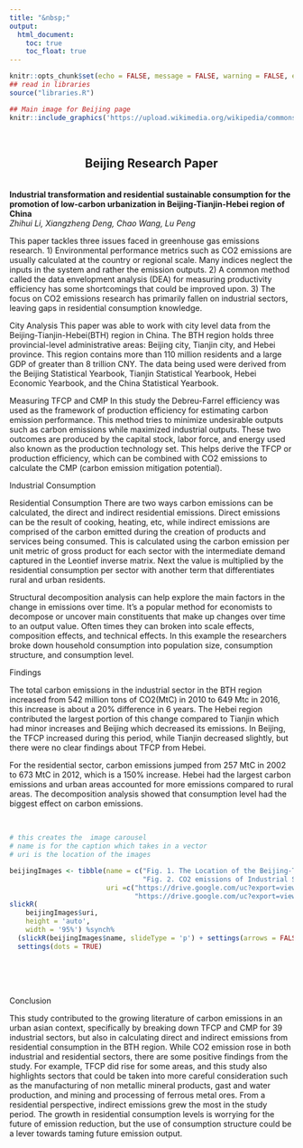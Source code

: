 ```yaml
---
title: "&nbsp;"
output:
  html_document:
    toc: true
    toc_float: true
---
```

```r
knitr::opts_chunk$set(echo = FALSE, message = FALSE, warning = FALSE, error = FALSE )
## read in libraries
source("libraries.R")
```

```r
## Main image for Beijing page
knitr::include_graphics('https://upload.wikimedia.org/wikipedia/commons/a/a3/Beijing_Skyline_%286230262259%29.jpg')
```

<br>

<h2 style = text-align:center> Beijing Research Paper </h2>

<br>
**Industrial transformation and residential sustainable consumption for the promotion of low-carbon urbanization in Beijing-Tianjin-Hebei region of China**  
*Zhihui Li, Xiangzheng Deng, Chao Wang, Lu Peng*
<br>

This paper tackles three issues faced in greenhouse gas emissions research. 1) Environmental performance metrics such as CO2 emissions are usually calculated at the country or regional scale. Many indices neglect the inputs in the system and rather the emission outputs. 2) A common method called the data envelopment analysis (DEA) for measuring productivity efficiency has some shortcomings that could be improved upon. 3) The focus on CO2 emissions research has primarily fallen on industrial sectors, leaving gaps in residential consumption knowledge.

City Analysis
This paper was able to work with city level data from the Beijing-Tianjin-Hebei(BTH) region in China. The BTH region holds three provincial-level administrative areas: Beijing city, Tianjin city, and Hebei province. This region contains more than 110 million residents and a large GDP of greater than 8 trillion CNY. The data being used were derived from the Beijing Statistical Yearbook, Tianjin Statistical Yearbook, Hebei Economic Yearbook, and the China Statistical Yearbook. 

Measuring TFCP and CMP
In this study the Debreu-Farrel efficiency was used as the framework of production efficiency for estimating carbon emission performance. This method tries to minimize undesirable outputs such as carbon emissions while maximized industrial outputs. These two outcomes are produced by the capital stock, labor force, and energy used also known as the production technology set. This helps derive the TFCP or production efficiency, which can be combined with CO2 emissions to calculate the CMP (carbon emission mitigation potential). 

Industrial Consumption

Residential Consumption
There are two ways carbon emissions can be calculated, the direct and indirect residential emissions. Direct emissions can be the result of cooking, heating, etc, while indirect emissions are comprised of the carbon emitted during the creation of products and services being consumed. This is calculated using the carbon emission per unit metric of gross product for each sector with the intermediate demand  captured in the Leontief inverse matrix. Next the value is multiplied by the residential consumption per sector  with another term that differentiates rural and urban residents. 

Structural decomposition analysis can help explore the main factors in the change in emissions over time. It’s a popular method for economists to decompose or uncover main constituents that make up changes over time to an output value. Often times they can broken into scale effects, composition effects, and technical effects.  In this example the researchers broke down household consumption into population size, consumption structure, and consumption level. 

Findings

The total carbon emissions in the industrial sector in the BTH region increased from 542 million tons of CO2(MtC) in 2010 to 649 Mtc in 2016, this increase is about a 20% difference in 6 years. The Hebei region contributed the largest portion of this change compared to Tianjin which had minor increases and Beijing which decreased its emissions. In Beijing, the TFCP increased during this period, while Tianjin decreased slightly, but there were no clear findings about TFCP from Hebei.

For the residential sector, carbon emissions jumped from 257 MtC in 2002 to 673 MtC in 2012, which is a 150% increase. Hebei had the largest carbon emissions and urban areas accounted for more emissions compared to rural areas. The decomposition analysis showed that consumption level had the biggest effect on carbon emissions.

<br> 
```r
# this creates the  image carousel
# name is for the caption which takes in a vector
# uri is the location of the images

beijingImages <- tibble(name = c("Fig. 1. The Location of the Beijing-Tianjin-Hebei Region.",
                                 "Fig. 2. CO2 emissions of Industrial Sectors in the BTH Region During 2010-2016. "),
                        uri =c("https://drive.google.com/uc?export=view&id=1Q1sGk6WGBTldPOJGTeVqNV-9UgNzsMTg",
                               "https://drive.google.com/uc?export=view&id=1MFT0zPag4buiDfKGxCQBIFtsciB2z36b"))
slickR(
    beijingImages$uri,
    height = 'auto',
    width = '95%') %synch%
  (slickR(beijingImages$name, slideType = 'p') + settings(arrows = FALSE)) + 
  settings(dots = TRUE) 
```

<br>
<br>
<br>

Conclusion

This study contributed to the growing literature of carbon emissions in an urban asian context, specifically by breaking down TFCP and CMP for 39 industrial sectors, but also in calculating direct and indirect emissions from residential consumption in the BTH region.  While CO2 emission rose in both industrial and residential sectors, there are some positive findings from the study. For example, TFCP did rise for some areas, and this study also highlights sectors that could be taken into more careful consideration such as the manufacturing of non metallic mineral products, gast and water production, and mining and processing of ferrous metal ores. From a residential perspective, indirect emissions grew the most in the study period. The growth in residential consumption levels is worrying for the future of emission reduction, but the use of consumption structure could be a lever towards taming future emission output.



 